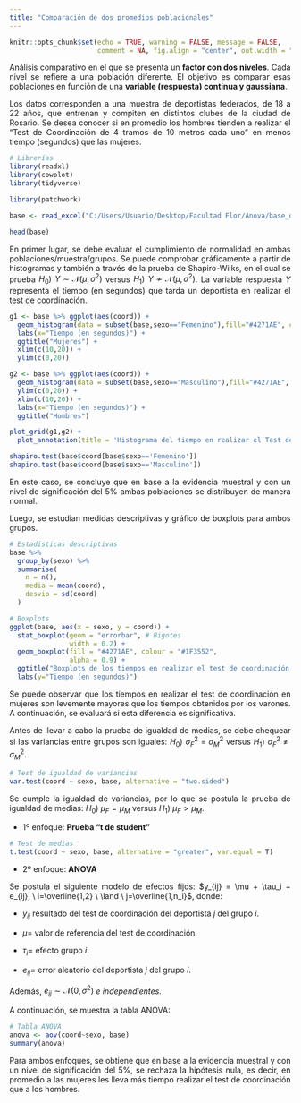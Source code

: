 ```yaml
---
title: "Comparación de dos promedios poblacionales"
---
```


```r
knitr::opts_chunk$set(echo = TRUE, warning = FALSE, message = FALSE, 
                      comment = NA, fig.align = "center", out.width = "75%")
```

<div style="text-align: justify">

Análisis comparativo en el que se presenta un **factor con dos niveles**. Cada nivel se refiere a una población diferente. El objetivo es comparar esas poblaciones en función de una **variable (respuesta) continua y gaussiana**.

Los datos corresponden a una muestra de deportistas federados, de 18 a 22 años, que entrenan y compiten en distintos clubes de la ciudad de Rosario. Se desea conocer si en promedio los hombres tienden a realizar el "Test de Coordinación de 4 tramos de 10 metros cada uno" en menos tiempo (segundos) que las mujeres.

```r
# Librerías
library(readxl)
library(cowplot)
library(tidyverse)
```

```r
library(patchwork)
```

```r
base <- read_excel("C:/Users/Usuario/Desktop/Facultad Flor/Anova/base_deportistas.xlsx")
```

```r
head(base)
```

En primer lugar, se debe evaluar el cumplimiento de normalidad en ambas poblaciones/muestra/grupos. Se puede comprobar gráficamente a partir de histogramas y también a través de la prueba de Shapiro-Wilks, en el cual se prueba $H_0) \ Y \sim \mathcal{N}(\mu,\sigma^2)$ versus $H_1) \ Y \nsim \mathcal{N}(\mu,\sigma^2)$. La variable respuesta *Y* representa el tiempo (en segundos) que tarda un deportista en realizar el test de coordinación.

```r
g1 <- base %>% ggplot(aes(coord)) + 
  geom_histogram(data = subset(base,sexo=="Femenino"),fill="#4271AE", colour= "black")+
  labs(x="Tiempo (en segundos)") +
  ggtitle("Mujeres") +
  xlim(c(10,20)) + 
  ylim(c(0,20))

g2 <- base %>% ggplot(aes(coord)) + 
  geom_histogram(data = subset(base,sexo=="Masculino"),fill="#4271AE", colour= "black")+
  ylim(c(0,20)) +  
  xlim(c(10,20)) +
  labs(x="Tiempo (en segundos)") +
  ggtitle("Hombres")

```

```r
plot_grid(g1,g2) +
  plot_annotation(title = 'Histograma del tiempo en realizar el Test de Coordinación por los deportistas')
```

```r
shapiro.test(base$coord[base$sexo=='Femenino'])
shapiro.test(base$coord[base$sexo=='Masculino'])
```

En este caso, se concluye que en base a la evidencia muestral y con un nivel de significación del $5\%$ ambas poblaciones se distribuyen de manera normal.

Luego, se estudian medidas descriptivas y gráfico de boxplots para ambos grupos.

```r
# Estadísticas descriptivas
base %>% 
  group_by(sexo) %>% 
  summarise(
    n = n(),
    media = mean(coord),
    desvio = sd(coord)
  )

# Boxplots
ggplot(base, aes(x = sexo, y = coord)) +
  stat_boxplot(geom = "errorbar", # Bigotes
               width = 0.2) +
  geom_boxplot(fill = "#4271AE", colour = "#1F3552", 
               alpha = 0.9) +
  ggtitle("Boxplots de los tiempos en realizar el test de coordinación según sexo") +
  labs(y="Tiempo (en segundos)")

```

Se puede observar que los tiempos en realizar el test de coordinación en mujeres son levemente mayores que los tiempos obtenidos por los varones. A continuación, se evaluará si esta diferencia es significativa.

Antes de llevar a cabo la prueba de igualdad de medias, se debe chequear si las variancias entre grupos son iguales: $H_0) \ \sigma_F^2=\sigma_M^2$ versus $H_1) \ \sigma_F^2 \neq \sigma_M^2$.

```r
# Test de igualdad de variancias
var.test(coord ~ sexo, base, alternative = "two.sided")
```

Se cumple la igualdad de variancias, por lo que se postula la prueba de igualdad de medias: $H_0) \ \mu_F=\mu_M$ versus $H_1) \ \mu_F > \mu_M$.

-   1º enfoque: **Prueba "t de student"**

```r
# Test de medias
t.test(coord ~ sexo, base, alternative = "greater", var.equal = T)
```

-   2º enfoque: **ANOVA**

Se postula el siguiente modelo de efectos fijos: $y_{ij} = \mu + \tau_i + e_{ij}, \ i=\overline{1,2} \ \land \ j=\overline{1,n_i}$, donde:

- $y_{ij}$ resultado del test de coordinación del deportista $j$ del grupo $i$.

- $\mu =$ valor de referencia del test de coordinación.

- $\tau_i =$ efecto grupo $i$.

- $e_{ij} =$ error aleatorio del deportista $j$ del grupo $i$.

Además, $e_{ij} \sim \mathcal{N}(0,\sigma^2)$ *e independientes.*

A continuación, se muestra la tabla ANOVA:

```r
# Tabla ANOVA
anova <- aov(coord~sexo, base)
summary(anova)
```

Para ambos enfoques, se obtiene que en base a la evidencia muestral y con un nivel de significación del $5\%$, se rechaza la hipótesis nula, es decir, en promedio a las mujeres les lleva más tiempo realizar el test de coordinación que a los hombres.

<div/>
